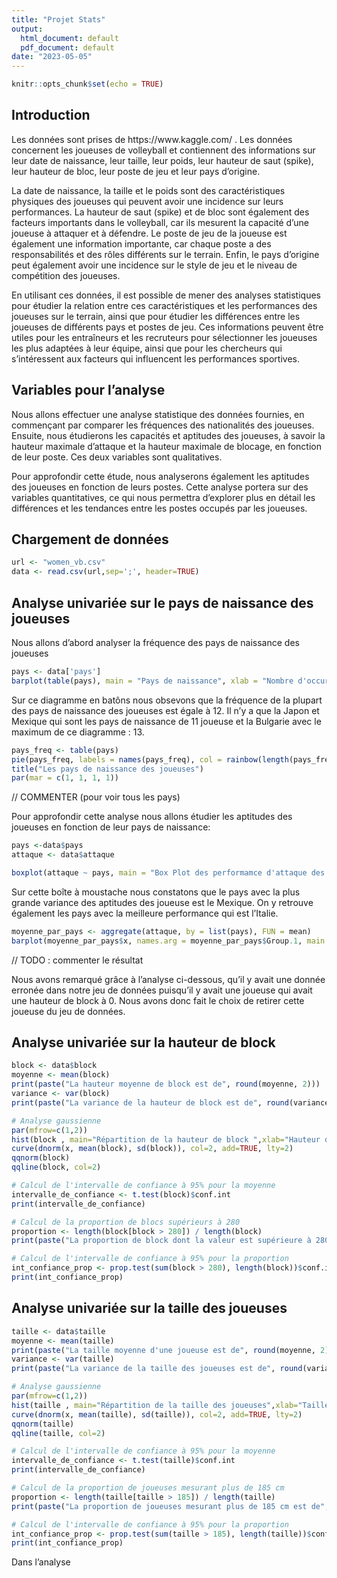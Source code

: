 ```yaml
---
title: "Projet Stats"
output:
  html_document: default
  pdf_document: default
date: "2023-05-05"
---
```


```r
knitr::opts_chunk$set(echo = TRUE)
```

## Introduction

Les données sont prises de https://www.kaggle.com/ .
Les données concernent les joueuses de volleyball et contiennent des informations sur leur date de naissance, leur taille, leur poids, leur hauteur de saut (spike), leur hauteur de bloc, leur poste de jeu et leur pays d'origine.

La date de naissance, la taille et le poids sont des caractéristiques physiques des joueuses qui peuvent avoir une incidence sur leurs performances. La hauteur de saut (spike) et de bloc sont également des facteurs importants dans le volleyball, car ils mesurent la capacité d'une joueuse à attaquer et à défendre. Le poste de jeu de la joueuse est également une information importante, car chaque poste a des responsabilités et des rôles différents sur le terrain. Enfin, le pays d'origine peut également avoir une incidence sur le style de jeu et le niveau de compétition des joueuses.

En utilisant ces données, il est possible de mener des analyses statistiques pour étudier la relation entre ces caractéristiques et les performances des joueuses sur le terrain, ainsi que pour étudier les différences entre les joueuses de différents pays et postes de jeu. Ces informations peuvent être utiles pour les entraîneurs et les recruteurs pour sélectionner les joueuses les plus adaptées à leur équipe, ainsi que pour les chercheurs qui s'intéressent aux facteurs qui influencent les performances sportives.

## Variables pour l'analyse

Nous allons effectuer une analyse statistique des données fournies, en commençant par comparer les fréquences des nationalités des joueuses. Ensuite, nous étudierons les capacités et aptitudes des joueuses, à savoir la hauteur maximale d'attaque et la hauteur maximale de blocage, en fonction de leur poste. Ces deux variables sont qualitatives.

Pour approfondir cette étude, nous analyserons également les aptitudes des joueuses en fonction de leurs postes. Cette analyse portera sur des variables quantitatives, ce qui nous permettra d'explorer plus en détail les différences et les tendances entre les postes occupés par les joueuses.


## Chargement de données 

```r

url <- "women_vb.csv"
data <- read.csv(url,sep=';', header=TRUE)

```


## Analyse univariée sur le pays de naissance des joueuses


Nous allons d'abord analyser la fréquence des pays de naissance des joueuses 
```r

pays <- data['pays']
barplot(table(pays), main = "Pays de naissance", xlab = "Nombre d'occurences", ylab = "Diagramme à batôns")

```



Sur ce diagramme en batôns nous obsevons que la fréquence de la plupart des pays de naissance des joueuses est égale à 12. Il n'y a que la Japon et Mexique qui sont les pays de naissance de 11 joueuse et la Bulgarie avec le maximum de ce diagramme : 13.

```r
pays_freq <- table(pays)
pie(pays_freq, labels = names(pays_freq), col = rainbow(length(pays_freq)))
title("Les pays de naissance des joueuses")
par(mar = c(1, 1, 1, 1))
```
// COMMENTER (pour voir tous les pays)


Pour approfondir cette analyse nous allons étudier les aptitudes des joueuses en fonction de leur pays de naissance:

```r
pays <-data$pays
attaque <- data$attaque

boxplot(attaque ~ pays, main = "Box Plot des performamce d'attaque des joueuses en fontion de leur pays de naissance", xlab = "Pays de naissance", ylab = "Performance d'attaque")
```

Sur cette boîte à moustache nous constatons que le pays avec la plus grande variance des aptitudes des joueuse est le Mexique. On y retrouve également les pays avec la meilleure performance qui est l'Italie. 



```r
moyenne_par_pays <- aggregate(attaque, by = list(pays), FUN = mean)
barplot(moyenne_par_pays$x, names.arg = moyenne_par_pays$Group.1, main = "Moyenne de la hauteur de l'attaque des joueuses par pays", xlab = "Pays", ylab = "La moyenne")
```
// TODO : commenter le résultat

Nous avons remarqué grâce à l'analyse ci-dessous, qu'il y avait une donnée erronée dans notre jeu de données puisqu'il y avait une joueuse qui avait une hauteur de block à 0. Nous avons donc fait le choix de retirer cette joueuse du jeu de données.

## Analyse univariée sur la hauteur de block 
```r
block <- data$block
moyenne <- mean(block)
print(paste("La hauteur moyenne de block est de", round(moyenne, 2)))
variance <- var(block)
print(paste("La variance de la hauteur de block est de", round(variance, 2)))

# Analyse gaussienne
par(mfrow=c(1,2))
hist(block , main="Répartition de la hauteur de block ",xlab="Hauteur de block (en cm)",prob=T)
curve(dnorm(x, mean(block), sd(block)), col=2, add=TRUE, lty=2)
qqnorm(block)
qqline(block, col=2)

# Calcul de l'intervalle de confiance à 95% pour la moyenne
intervalle_de_confiance <- t.test(block)$conf.int
print(intervalle_de_confiance)

# Calcul de la proportion de blocs supérieurs à 280
proportion <- length(block[block > 280]) / length(block)
print(paste("La proportion de block dont la valeur est supérieure à 280 est de", proportion*100, "%"))

# Calcul de l'intervalle de confiance à 95% pour la proportion
int_confiance_prop <- prop.test(sum(block > 280), length(block))$conf.int
print(int_confiance_prop)
```

## Analyse univariée sur la taille des joueuses 
```r
taille <- data$taille
moyenne <- mean(taille)
print(paste("La taille moyenne d'une joueuse est de", round(moyenne, 2)))
variance <- var(taille)
print(paste("La variance de la taille des joueuses est de", round(variance, 2)))

# Analyse gaussienne
par(mfrow=c(1,2))
hist(taille , main="Répartition de la taille des joueuses",xlab="Taille des joueuses (en cm)",prob=T)
curve(dnorm(x, mean(taille), sd(taille)), col=2, add=TRUE, lty=2)
qqnorm(taille)
qqline(taille, col=2)

# Calcul de l'intervalle de confiance à 95% pour la moyenne
intervalle_de_confiance <- t.test(taille)$conf.int
print(intervalle_de_confiance)

# Calcul de la proportion de joueuses mesurant plus de 185 cm
proportion <- length(taille[taille > 185]) / length(taille)
print(paste("La proportion de joueuses mesurant plus de 185 cm est de", round(proportion*100, 2), "%"))

# Calcul de l'intervalle de confiance à 95% pour la proportion
int_confiance_prop <- prop.test(sum(taille > 185), length(taille))$conf.int
print(int_confiance_prop)
```

Dans l'analyse 